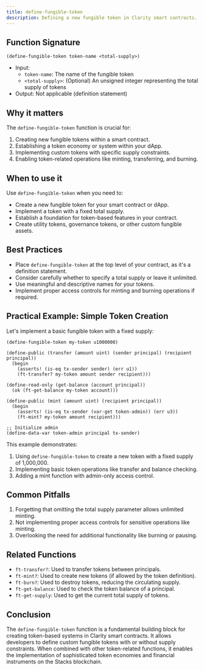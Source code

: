 ```yaml
---
title: define-fungible-token
description: Defining a new fungible token in Clarity smart contracts.
---
```


## Function Signature

```clarity
(define-fungible-token token-name <total-supply>)
```

- Input: 
  - `token-name`: The name of the fungible token
  - `<total-supply>`: (Optional) An unsigned integer representing the total supply of tokens
- Output: Not applicable (definition statement)

## Why it matters

The `define-fungible-token` function is crucial for:

1. Creating new fungible tokens within a smart contract.
2. Establishing a token economy or system within your dApp.
3. Implementing custom tokens with specific supply constraints.
4. Enabling token-related operations like minting, transferring, and burning.

## When to use it

Use `define-fungible-token` when you need to:

- Create a new fungible token for your smart contract or dApp.
- Implement a token with a fixed total supply.
- Establish a foundation for token-based features in your contract.
- Create utility tokens, governance tokens, or other custom fungible assets.

## Best Practices

- Place `define-fungible-token` at the top level of your contract, as it's a definition statement.
- Consider carefully whether to specify a total supply or leave it unlimited.
- Use meaningful and descriptive names for your tokens.
- Implement proper access controls for minting and burning operations if required.

## Practical Example: Simple Token Creation

Let's implement a basic fungible token with a fixed supply:

```clarity
(define-fungible-token my-token u1000000)

(define-public (transfer (amount uint) (sender principal) (recipient principal))
  (begin
    (asserts! (is-eq tx-sender sender) (err u1))
    (ft-transfer? my-token amount sender recipient)))

(define-read-only (get-balance (account principal))
  (ok (ft-get-balance my-token account)))

(define-public (mint (amount uint) (recipient principal))
  (begin
    (asserts! (is-eq tx-sender (var-get token-admin)) (err u3))
    (ft-mint? my-token amount recipient)))

;; Initialize admin
(define-data-var token-admin principal tx-sender)
```




This example demonstrates:
1. Using `define-fungible-token` to create a new token with a fixed supply of 1,000,000.
2. Implementing basic token operations like transfer and balance checking.
3. Adding a mint function with admin-only access control.

## Common Pitfalls

1. Forgetting that omitting the total supply parameter allows unlimited minting.
2. Not implementing proper access controls for sensitive operations like minting.
3. Overlooking the need for additional functionality like burning or pausing.

## Related Functions

- `ft-transfer?`: Used to transfer tokens between principals.
- `ft-mint?`: Used to create new tokens (if allowed by the token definition).
- `ft-burn?`: Used to destroy tokens, reducing the circulating supply.
- `ft-get-balance`: Used to check the token balance of a principal.
- `ft-get-supply`: Used to get the current total supply of tokens.

## Conclusion

The `define-fungible-token` function is a fundamental building block for creating token-based systems in Clarity smart contracts. It allows developers to define custom fungible tokens with or without supply constraints. When combined with other token-related functions, it enables the implementation of sophisticated token economies and financial instruments on the Stacks blockchain.
